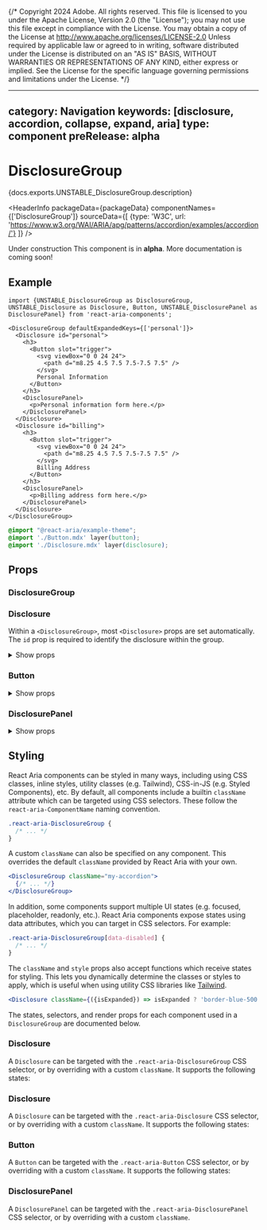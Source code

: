 {/* Copyright 2024 Adobe. All rights reserved.
This file is licensed to you under the Apache License, Version 2.0 (the "License");
you may not use this file except in compliance with the License. You may obtain a copy
of the License at http://www.apache.org/licenses/LICENSE-2.0
Unless required by applicable law or agreed to in writing, software distributed under
the License is distributed on an "AS IS" BASIS, WITHOUT WARRANTIES OR REPRESENTATIONS
OF ANY KIND, either express or implied. See the License for the specific language
governing permissions and limitations under the License. */}



---
category: Navigation
keywords: [disclosure, accordion, collapse, expand, aria]
type: component
preRelease: alpha
---

# DisclosureGroup

<PageDescription>{docs.exports.UNSTABLE_DisclosureGroup.description}</PageDescription>

<HeaderInfo
  packageData={packageData}
  componentNames={['DisclosureGroup']}
  sourceData={[
    {type: 'W3C', url: 'https://www.w3.org/WAI/ARIA/apg/patterns/accordion/examples/accordion/'}
  ]} />

<InlineAlert variant="notice" marginTop={60}>
  <Heading>Under construction</Heading>
  <Content>This component is in <strong>alpha</strong>. More documentation is coming soon!</Content>
</InlineAlert>

## Example

```tsx example
import {UNSTABLE_DisclosureGroup as DisclosureGroup, UNSTABLE_Disclosure as Disclosure, Button, UNSTABLE_DisclosurePanel as DisclosurePanel} from 'react-aria-components';

<DisclosureGroup defaultExpandedKeys={['personal']}>
  <Disclosure id="personal">
    <h3>
      <Button slot="trigger">
        <svg viewBox="0 0 24 24">
          <path d="m8.25 4.5 7.5 7.5-7.5 7.5" />
        </svg>
        Personal Information
      </Button>
    </h3>
    <DisclosurePanel>
      <p>Personal information form here.</p>
    </DisclosurePanel>
  </Disclosure>
  <Disclosure id="billing">
    <h3>
      <Button slot="trigger">
        <svg viewBox="0 0 24 24">
          <path d="m8.25 4.5 7.5 7.5-7.5 7.5" />
        </svg>
        Billing Address
      </Button>
    </h3>
    <DisclosurePanel>
      <p>Billing address form here.</p>
    </DisclosurePanel>
  </Disclosure>
</DisclosureGroup>
```

```css hidden
@import "@react-aria/example-theme";
@import './Button.mdx' layer(button);
@import './Disclosure.mdx' layer(disclosure);
```

## Props

### DisclosureGroup

<PropTable component={docs.exports.UNSTABLE_DisclosureGroup} links={docs.links} />

### Disclosure

Within a `<DisclosureGroup>`, most `<Disclosure>` props are set automatically. The `id` prop is required to identify the disclosure within the group.

<details>
  <summary style={{fontWeight: 'bold'}}><ChevronRight size="S" /> Show props</summary>

<PropTable component={docs.exports.UNSTABLE_Disclosure} links={docs.links} />

</details>

### Button

<details>
  <summary style={{fontWeight: 'bold'}}><ChevronRight size="S" /> Show props</summary>

<PropTable component={docs.exports.Button} links={docs.links} />

</details>

### DisclosurePanel

<details>
  <summary style={{fontWeight: 'bold'}}><ChevronRight size="S" /> Show props</summary>

<PropTable component={docs.exports.UNSTABLE_DisclosurePanel} links={docs.links} />

</details>

## Styling

React Aria components can be styled in many ways, including using CSS classes, inline styles, utility classes (e.g. Tailwind), CSS-in-JS (e.g. Styled Components), etc. By default, all components include a builtin `className` attribute which can be targeted using CSS selectors. These follow the `react-aria-ComponentName` naming convention.

```css
.react-aria-DisclosureGroup {
  /* ... */
}
```

A custom `className` can also be specified on any component. This overrides the default `className` provided by React Aria with your own.

```jsx
<DisclosureGroup className="my-accordion">
  {/* ... */}
</DisclosureGroup>
```

In addition, some components support multiple UI states (e.g. focused, placeholder, readonly, etc.). React Aria components expose states using data attributes, which you can target in CSS selectors. For example:

```css
.react-aria-DisclosureGroup[data-disabled] {
  /* ... */
}
```

The `className` and `style` props also accept functions which receive states for styling. This lets you dynamically determine the classes or styles to apply, which is useful when using utility CSS libraries like [Tailwind](https://tailwindcss.com/).

```jsx
<Disclosure className={({isExpanded}) => isExpanded ? 'border-blue-500' : 'border-gray-600'} />
```

The states, selectors, and render props for each component used in a `DisclosureGroup` are documented below.

### Disclosure

A `Disclosure` can be targeted with the `.react-aria-DisclosureGroup` CSS selector, or by overriding with a custom `className`. It supports the following states:

<StateTable properties={docs.exports.DisclosureGroupRenderProps.properties} />

### Disclosure

A `Disclosure` can be targeted with the `.react-aria-Disclosure` CSS selector, or by overriding with a custom `className`. It supports the following states:

<StateTable properties={docs.exports.DisclosureRenderProps.properties} />

### Button

A `Button` can be targeted with the `.react-aria-Button` CSS selector, or by overriding with a custom `className`. It supports the following states:

<StateTable properties={docs.exports.ButtonRenderProps.properties} />

### DisclosurePanel

A `DisclosurePanel` can be targeted with the `.react-aria-DisclosurePanel` CSS selector, or by overriding with a custom `className`.
